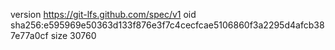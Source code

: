 version https://git-lfs.github.com/spec/v1
oid sha256:e595969e50363d133f876e3f7c4cecfcae5106860f3a2295d4afcb387e77a0cf
size 30760
